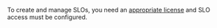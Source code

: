 
<DocCallOut title="Important" color="warning">

To create and manage SLOs, you need an [appropriate license](((subscriptions))) and <DocLink slug="/en/observability/slo-privileges">SLO access</DocLink> must be configured.

</DocCallOut>
